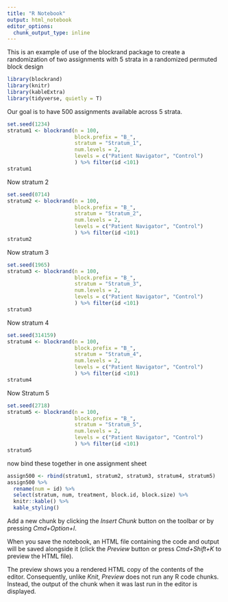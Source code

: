 ```yaml
---
title: "R Notebook"
output: html_notebook
editor_options: 
  chunk_output_type: inline
---
```


This is an example of use of the blockrand package to create a randomization of two assignments with 5 strata in a randomized permuted block design

```r
library(blockrand)
library(knitr)
library(kableExtra)
library(tidyverse, quietly = T)
```

Our goal is to have 500 assignments available across 5 strata.

```r
set.seed(1234)
stratum1 <- blockrand(n = 100,
                      block.prefix = "B_",
                      stratum = "Stratum_1",
                      num.levels = 2,
                      levels = c("Patient Navigator", "Control")
                      ) %>% filter(id <101)
stratum1
```

Now stratum 2

```r
set.seed(0714)
stratum2 <- blockrand(n = 100,
                      block.prefix = "B_",
                      stratum = "Stratum_2",
                      num.levels = 2,
                      levels = c("Patient Navigator", "Control")
                      ) %>% filter(id <101)
stratum2
```


Now stratum 3

```r
set.seed(1965)
stratum3 <- blockrand(n = 100,
                      block.prefix = "B_",
                      stratum = "Stratum_3",
                      num.levels = 2,
                      levels = c("Patient Navigator", "Control")
                      ) %>% filter(id <101)
stratum3
```

Now stratum 4

```r
set.seed(314159)
stratum4 <- blockrand(n = 100,
                      block.prefix = "B_",
                      stratum = "Stratum_4",
                      num.levels = 2,
                      levels = c("Patient Navigator", "Control")
                      ) %>% filter(id <101)
stratum4
```

Now Stratum 5

```r
set.seed(2718)
stratum5 <- blockrand(n = 100,
                      block.prefix = "B_",
                      stratum = "Stratum_5",
                      num.levels = 2,
                      levels = c("Patient Navigator", "Control")
                      ) %>% filter(id <101)
stratum5
```

now bind these together in one assignment sheet

```r
assign500 <- rbind(stratum1, stratum2, stratum3, stratum4, stratum5)
assign500 %>% 
  rename(num = id) %>% 
  select(stratum, num, treatment, block.id, block.size) %>% 
  knitr::kable() %>% 
  kable_styling()
```



Add a new chunk by clicking the *Insert Chunk* button on the toolbar or by pressing *Cmd+Option+I*.

When you save the notebook, an HTML file containing the code and output will be saved alongside it (click the *Preview* button or press *Cmd+Shift+K* to preview the HTML file). 

The preview shows you a rendered HTML copy of the contents of the editor. Consequently, unlike *Knit*, *Preview* does not run any R code chunks. Instead, the output of the chunk when it was last run in the editor is displayed.

